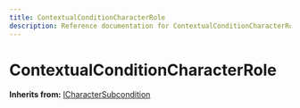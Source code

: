 ```yaml
---
title: ContextualConditionCharacterRole
description: Reference documentation for ContextualConditionCharacterRole meta class
---
```



# ContextualConditionCharacterRole

**Inherits from:** [ICharacterSubcondition](/classes/icharactersubcondition)

<ClassDetails file="/db/classes/ContextualConditionCharacterRole.1c702cda95ba.json" />
